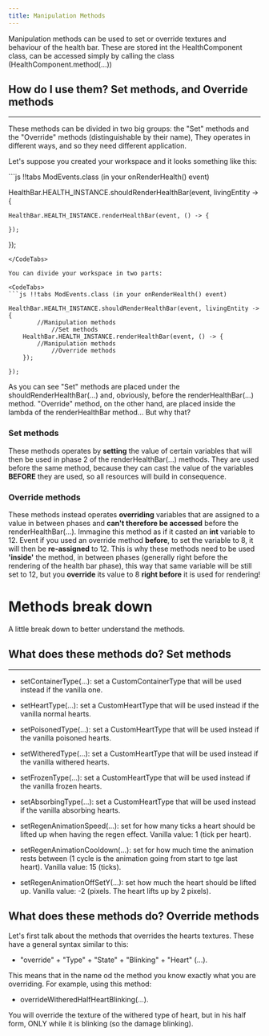 ```yaml
---
title: Manipulation Methods
---
```


Manipulation methods can be used to set or override textures and behaviour of the health bar. These are stored
int the HealthComponent class, can be accessed simply by calling the class (HealthComponent.method(...))

## How do I use them? **Set methods, and Override methods**
----

These methods can be divided in two big groups: the "Set" methods and the "Override" methods (distinguishable by their name), They operates in different
ways, and so they need different application.

Let's suppose you created your workspace and it looks something like this:

<CodeTabs>
```js !!tabs ModEvents.class (in your onRenderHealth() event)

HealthBar.HEALTH_INSTANCE.shouldRenderHealthBar(event, livingEntity -> {

    HealthBar.HEALTH_INSTANCE.renderHealthBar(event, () -> {

    });

});
```
</CodeTabs>

You can divide your workspace in two parts:

<CodeTabs>
```js !!tabs ModEvents.class (in your onRenderHealth() event)

HealthBar.HEALTH_INSTANCE.shouldRenderHealthBar(event, livingEntity -> {
        //Manipulation methods
            //Set methods
    HealthBar.HEALTH_INSTANCE.renderHealthBar(event, () -> {
        //Manipulation methods
            //Override methods
    });

});
```
</CodeTabs>

As you can see "Set" methods are placed under the shouldRenderHealthBar(...) and, obviously, before the renderHealthBar(...) method. "Override" method,
on the other hand, are placed inside the lambda of the renderHealthBar method...
But why that?

### Set methods
These methods operates by **setting** the value of certain variables that will then be used in phase 2 of the renderHealthBar(...) methods.
They are used before the same method, because they can cast the value of the variables **BEFORE** they are used, so all resources will build in consequence.

### Override methods
These methods instead operates **overriding** variables that are assigned to a value in between phases and **can't therefore
be accessed** before the renderHealthBar(...).
Immagine this method as if it casted an **int** variable to 12. Event if you used an override method **before**,
to set the variable to 8, it will then be **re-assigned** to 12. This is why these methods need to be used **'inside'**
the method, in between phases (generally right before the rendering of the health bar phase),
this way that same variable will be still set to 12, but you **override** its value to 8 **right before** it is used for rendering!


# Methods break down
A little break down to better understand the methods.

## What does these methods do? **Set methods**
----

- setContainerType(...): set a CustomContainerType that will be used instead if the vanilla one.
- setHeartType(...): set a CustomHeartType that will be used instead if the vanilla normal hearts.
- setPoisonedType(...): set a CustomHeartType that will be used instead if the vanilla poisoned hearts.
- setWitheredType(...): set a CustomHeartType that will be used instead if the vanilla withered hearts.
- setFrozenType(...): set a CustomHeartType that will be used instead if the vanilla frozen hearts.
- setAbsorbingType(...): set a CustomHeartType that will be used instead if the vanilla absorbing hearts.

- setRegenAnimationSpeed(...): set for how many ticks a heart should be lifted up when having the regen effect.
Vanilla value: 1 (tick per heart).
- setRegenAnimationCooldown(...): set for how much time the animation rests between (1 cycle is the animation going from start to tge last heart).
Vanilla value: 15 (ticks).
- setRegenAnimationOffSetY(...): set how much the heart should be lifted up.
Vanilla value: -2 (pixels. The heart lifts up by 2 pixels).

## What does these methods do? **Override methods**
Let's first talk about the methods that overrides the hearts textures. These have a general syntax similar to this:

- "override" + "Type" + "State" + "Blinking" +  "Heart" (...).

This means that in the name od the method you know exactly what you are overriding. For example, using this method:

- overrideWitheredHalfHeartBlinking(...).

You will override the texture of the withered type of heart, but in his half form, ONLY while it is blinking (so the damage blinking).